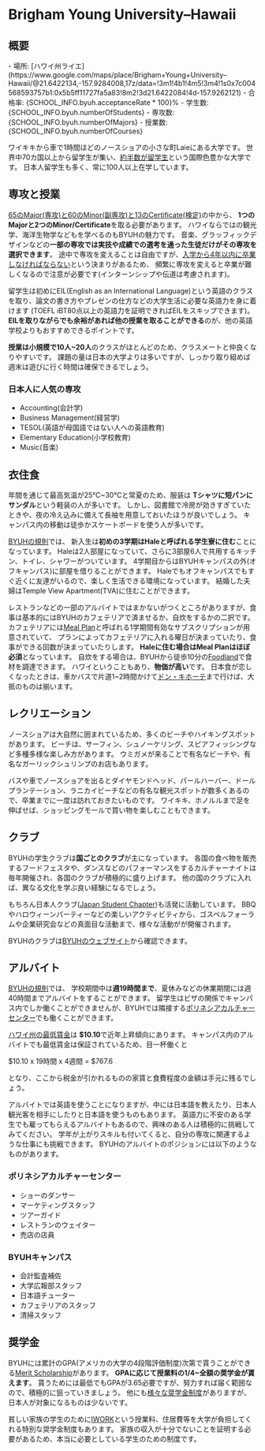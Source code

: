 

# Brigham Young University–Hawaii


## 概要

<SplitPane>
  <Pane>
    <NextImage
      className='h-80'
      src={byuhLogoImage}
      alt='BYUH Logo'
      placeholder='blur'
      layout='fill'
      objectFit='scale-down'
    />
  </Pane>
  <Pane>
    - <span className='font-bold'>場所</span>: [ハワイ州ライエ](https://www.google.com/maps/place/Brigham+Young+University–Hawaii/@21.6422134,-157.9284008,17z/data=!3m1!4b1!4m5!3m4!1s0x7c004568593757b1:0x5b5ff11727fa5a83!8m2!3d21.6422084!4d-157.9262121)
    - <span className='font-bold'>合格率</span>: <Digit>{SCHOOL_INFO.byuh.acceptanceRate * 100}</Digit>%
    - <span className='font-bold'>学生数</span>: <Digit>{SCHOOL_INFO.byuh.numberOfStudents}</Digit>
    - <span className='font-bold'>専攻数</span>: <Digit>{SCHOOL_INFO.byuh.numberOfMajors}</Digit>
    - <span className='font-bold'>授業数</span>: <Digit>{SCHOOL_INFO.byuh.numberOfCourses}</Digit>
  </Pane>
</SplitPane>

ワイキキから車で1時間ほどのノースショアの小さな町Laieにある大学です。
世界中70カ国以上から留学生が集い、[約半数が留学生](https://about.byuh.edu/00000177-1ce4-d89c-af77-7df626210000/20-11-09-quickfactsupdate-pdf)という国際色豊かな大学です。
日本人留学生も多く、常に100人以上在学しています。


## 専攻と授業

<div className='pt-8 pb-4 md:float-left w-full md:w-1/2 aspect-[3/2]'>
  <DynamicPhotoViewer
    colorClass='bg-gradient-to-br from-byuh to-byuh-dark'
    images={[
      {
        src: byuhClassImage,
        alt: 'BYUH 授業風景',
        citation: 'https://www.flickr.com/photos/byuhawaii/48707555467/in/photostream/',
        placeholder: 'blur',
        layout: 'fill',
        objectFit: 'cover',
      },
    ]}
  />
</div>

[65のMajor(専攻)と60のMinor(副専攻)と13のCertificate(検定)](https://holokai.byuh.edu/programs-of-study)の中から、
**1つのMajorと2つのMinor/Certificate**を取る必要があります。
ハワイならではの観光学、海洋生物学などもを学べるのもBYUHの魅力です。
音楽、グラッフィックデザインなどの**一部の専攻では実技や成績での選考を通った生徒だけがその専攻を選択できます**。
途中で専攻を変えることは自由ですが、[入学から4年以内に卒業しなければならない](https://catalog.byuh.edu/enrollment-policy)という決まりがあるため、
頻繁に専攻を変えると卒業が難しくなるので注意が必要です(インターンシップや伝道は考慮されます)。

留学生は初めにEIL(English as an International Language)という英語のクラスを取り、論文の書き方やプレゼンの仕方などの大学生活に必要な英語力を身に着けます
(TOEFL iBT80点以上の英語力を証明できればEILをスキップできます)。
**EILを取りながらでも余裕があれば他の授業を取ることができる**のが、他の英語学校よりもおすすめできるポイントです。

**授業は小規模で10人~20人**のクラスがほとんどのため、クラスメートと仲良くなりやすいです。
課題の量は日本の大学よりは多いですが、しっかり取り組めば週末は遊びに行く時間は確保できるでしょう。

### 日本人に人気の専攻

- Accounting(会計学)
- Business Management(経営学)
- TESOL(英語が母国語ではない人への英語教育)
- Elementary Education(小学校教育)
- Music(音楽)


## 衣住食

<div className='pt-8 pb-4 md:float-left w-full md:w-1/2 aspect-[3/2]'>
  <DynamicPhotoViewer
    colorClass='bg-gradient-to-br from-byuh to-byuh-dark'
    images={[
      {
      src: byuhDressAndGroomingImage,
      alt: 'BYUH 服装',
      citation: 'https://honorcode.byuh.edu/dress-and-grooming',
      placeholder: 'blur',
      layout: 'fill',
      objectFit: 'cover',
    },
    {
      src: byuhHousing,
      alt: 'BYUH 学生寮',
      citation: 'https://residentiallife.byuh.edu/hale-3',
      placeholder: 'blur',
      layout: 'fill',
      objectFit: 'cover',
    },
    ]}
  />
</div>

年間を通じて最高気温が25℃~30℃と常夏のため、服装は
**Tシャツに短パンにサンダル**という軽装の人が多いです。
しかし、図書館で冷房が効きすぎていたときや、夜の冷え込みに備えて長袖を用意しておいたほうが良いでしょう。
キャンパス内の移動は徒歩かスケートボードを使う人が多いです。

[BYUHの規則](https://residentiallife.byuh.edu/single-on-campus-housing-information)では、
新入生は**初めの3学期はHaleと呼ばれる学生寮に住む**ことになっています。
Haleは2人部屋になっていて、さらに3部屋6人で共用するキッチン、トイレ、シャワーがついています。
4学期目からはBYUHキャンパスの外(オフキャンパス)に部屋を借りることができます。
Haleでもオフキャンパスでもすぐ近くに友達がいるので、楽しく生活できる環境になっています。
結婚した夫婦はTemple View Apartment(TVA)に住むことができます。

レストランなどの一部のアルバイトではまかないがつくところがありますが、食事は基本的にはBYUHのカフェテリアで済ませるか、自炊をするかの二択です。
カフェテリアには[Meal Plan](https://foodservices.byuh.edu/meal-plan)と呼ばれる1学期間有効なサブスクリプションが用意されていて、
プランによってカフェテリアに入れる曜日が決まっていたり、食事ができる回数が決まっていたりします。
**Haleに住む場合はMeal Planはほぼ必須**となっています。
自炊をする場合は、BYUHから徒歩10分の[Foodland](https://www.google.com/maps/place/Foodland+Laie/@21.6455179,-157.9251959,17z/data=!3m1!5s0x7c004566a0800ef3:0x1ce5d36423696c70!4m9!1m2!2m1!1sfoodland!3m5!1s0x0:0xd784d0a736efbefd!8m2!3d21.6470891!4d-157.9225214!15sCghmb29kbGFuZCIDiAEBWgoiCGZvb2RsYW5kkgELc3VwZXJtYXJrZXSaASNDaFpEU1VoTk1HOW5TMFZKUTBGblNVUlZPVGxRY2xGbkVBRQ)で食材を調達できます。
ハワイということもあり、**物価が高い**です。
日本食が恋しくなったときは、車かバスで片道1~2時間かけて[ドン・キホーテ](https://www.google.com/maps/search/don+quijote/@21.3443858,-158.0008819,12z/data=!3m1!4b1)まで行けば、大抵のものは揃います。


## レクリエーション

ノースショアは大自然に囲まれているため、多くのビーチやハイキングスポットがあります。
ビーチは、サーフィン、シュノーケリング、スピアフィッシングなど多種多様な楽しみ方があります。
ウミガメが来ることで有名なビーチや、有名なガーリックシュリンプのお店もあります。

バスや車でノースショアを出るとダイヤモンドヘッド、パールハーバー、ドールプランテーション、ラニカイビーチなどの有名な観光スポットが数多くあるので、卒業までに一度は訪れておきたいものです。
ワイキキ、ホノルルまで足を伸ばせば、ショッピングモールで買い物を楽しむこともできます。


## クラブ

<div className='pt-8 pb-4 md:float-left w-full md:w-1/2 aspect-[3/2]'>
  <DynamicPhotoViewer
    colorClass='bg-gradient-to-br from-byuh to-byuh-dark'
    images={[
    {
      src: byuhCultureNightImage,
      alt: 'BYUH カルチャーナイト',
      citation: 'https://www.flickr.com/photos/byuhawaii/48174189107/in/album-72157709389866832/',
      placeholder: 'blur',
      layout: 'fill',
      objectFit: 'cover',
    },
    {
      src: byuhFoodFestaImage,
      alt: 'BYUH フードフェスタ',
      citation: 'https://www.flickr.com/photos/byuhawaii/44544915910/in/album-72157704747317565/',
      placeholder: 'blur',
      layout: 'fill',
      objectFit: 'cover',
    },
    {
      src: byuhBbqImage,
      alt: 'BYUH Japan Student Chapter バーベキュー',
      citation: 'https://drive.google.com/drive/folders/1S9VAPXsPBcjqhJtPosW7gvPslGPQ6Qpm',
      placeholder: 'blur',
      layout: 'fill',
      objectFit: 'cover',
    },
    {
      src: byuhResumeWorkshopImage,
      alt: 'BYUH Japan Student Chapter 企業研究会',
      citation: 'https://www.facebook.com/photo?fbid=10207794524360360&set=g.465567126808469',
      placeholder: 'blur',
      layout: 'fill',
      objectFit: 'cover',
    },
    ]}
  />
</div>

BYUHの学生クラブは**国ごとのクラブ**が主になっています。
各国の食べ物を販売するフードフェスタや、ダンスなどのパフォーマンスをするカルチャーナイトは毎年開催され、各国のクラブが積極的に盛り上げます。
他の国のクラブに入れば、異なる文化を学ぶ良い経験になるでしょう。

もちろん日本人クラブ([Japan Student Chapter](https://www.facebook.com/groups/465567126808469))も活発に活動しています。
BBQやハロウィーンパーティーなどの楽しいアクティビティから、ゴスペルフォーラムや企業研究会などの真面目な活動まで、様々な活動がが開催されます。

BYUHのクラブは[BYUHのウェブサイト](https://byuh.campuslabs.com/engage/organizations)から確認できます。


## アルバイト


<div className='pt-8 pb-4 md:float-left w-full md:w-1/2 aspect-[3/2]'>
  <DynamicPhotoViewer
    colorClass='bg-gradient-to-br from-byuh to-byuh-dark'
    images={[
    {
      src: byuhLuauImage,
      alt: 'PCCのレストランのアルバイト',
      citation: 'https://www.flickr.com/photos/rinux/391701544',
      placeholder: 'blur',
      layout: 'fill',
      objectFit: 'cover',
    },
    ]}
  />
</div>

[BYUHの規則](https://hr.byuh.edu/student-employment)では、 学校期間中は**週19時間まで**、夏休みなどの休業期間には週40時間までアルバイトをすることができます。
留学生はビザの関係でキャンパス内でしか働くことができませんが、BYUHでは隣接する[ポリネシアカルチャーセンター](https://www.polynesia.com)でも働くことができます。

[ハワイ州の最低賃金](https://labor.hawaii.gov/wsd/minimum-wage/)は **$10.10**で近年上昇傾向にあります。
キャンパス内のアルバイトでも最低賃金は保証されているため、目一杯働くと

$10.10 x 19時間 x 4週間 = $767.6

となり、ここから税金が引かれるものの家賃と食費程度の金額は手元に残るでしょう。

アルバイトでは英語を使うことになりますが、中には日本語を教えたり、日本人観光客を相手にしたりと日本語を使うものもあります。
英語力に不安のある学生でも雇ってもらえるアルバイトもあるので、興味のある人は積極的に挑戦してみてください。
学年が上がりスキルも付いてくると、自分の専攻に関連するような仕事にも挑戦できます。
BYUHのアルバイトのポジションには以下のようなものがあります。

### ポリネシアカルチャーセンター

- ショーのダンサー
- マーケティングスタッフ
- ツアーガイド
- レストランのウェイター
- 売店の店員

### BYUHキャンパス

- 会計監査補佐
- 大学広報部スタッフ
- 日本語チューター
- カフェテリアのスタッフ
- 清掃スタッフ


## 奨学金

BYUHには累計のGPA(アメリカの大学の4段階評価制度)次第で貰うことができる[Merit Scholarship](https://financialaid.byuh.edu/current-returning-student-scholarships)があります。
**GPAに応じて授業料の1/4~全額の奨学金が貰えます**。
貰うためには最低でもGPAが3.65必要ですが、努力すれば届く範囲なので、積極的に狙っていきましょう。
他にも[様々な奨学金制度](https://financialaid.byuh.edu/scholarships)がありますが、日本人が対象になるものは少ないです。

貧しい家族の学生のために[IWORK](https://financialaid.byuh.edu/iwork)という授業料、住居費等を大学が負担してくれる特別な奨学金制度もあります。
家族の収入が十分でないことを証明する必要があるため、本当に必要としている学生のための制度です。
